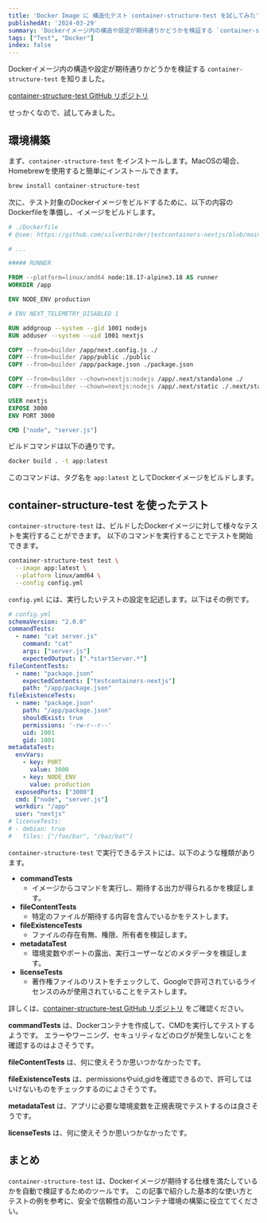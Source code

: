 ```yaml
---
title: 'Docker Image に 構造化テスト container-structure-test を試してみた'
publishedAt: '2024-03-29'
summary: 'Dockerイメージ内の構造や設定が期待通りかどうかを検証する `container-structure-test` を知りました。container-structure-test GitHub リポジトリ。せっかくなので、試してみました。'
tags: ["Test", "Docker"]
index: false
---
```


Dockerイメージ内の構造や設定が期待通りかどうかを検証する `container-structure-test` を知りました。

[container-structure-test GitHub リポジトリ](https://github.com/GoogleContainerTools/container-structure-test)

せっかくなので、試してみました。

## 環境構築

まず、`container-structure-test` をインストールします。MacOSの場合、Homebrewを使用すると簡単にインストールできます。

```sh
brew install container-structure-test
```

次に、テスト対象のDockerイメージをビルドするために、以下の内容のDockerfileを準備し、イメージをビルドします。

```Dockerfile
# ./Dockerfile
# @see: https://github.com/silverbirder/testcontainers-nextjs/blob/main/Dockerfile

# ...

##### RUNNER

FROM --platform=linux/amd64 node:18.17-alpine3.18 AS runner
WORKDIR /app

ENV NODE_ENV production

# ENV NEXT_TELEMETRY_DISABLED 1

RUN addgroup --system --gid 1001 nodejs
RUN adduser --system --uid 1001 nextjs

COPY --from=builder /app/next.config.js ./
COPY --from=builder /app/public ./public
COPY --from=builder /app/package.json ./package.json

COPY --from=builder --chown=nextjs:nodejs /app/.next/standalone ./
COPY --from=builder --chown=nextjs:nodejs /app/.next/static ./.next/static

USER nextjs
EXPOSE 3000
ENV PORT 3000

CMD ["node", "server.js"]
```

ビルドコマンドは以下の通りです。

```sh
docker build . -t app:latest 
```

このコマンドは、タグ名を `app:latest` としてDockerイメージをビルドします。

## container-structure-test を使ったテスト

`container-structure-test` は、ビルドしたDockerイメージに対して様々なテストを実行することができます。
以下のコマンドを実行することでテストを開始できます。

```sh
container-structure-test test \
  --image app:latest \
  --platform linux/amd64 \
  --config config.yml
```

`config.yml` には、実行したいテストの設定を記述します。以下はその例です。

```yml
# config.yml
schemaVersion: "2.0.0"
commandTests:
  - name: "cat server.js"
    command: "cat"
    args: ["server.js"]
    expectedOutput: [".*startServer.*"]
fileContentTests:
  - name: "package.json"
    expectedContents: ["testcontainers-nextjs"]
    path: "/app/package.json"
fileExistenceTests:
  - name: "package.json"
    path: "/app/package.json"
    shouldExist: true
    permissions: '-rw-r--r--'
    uid: 1001
    gid: 1001
metadataTest:
  envVars:
    - key: PORT
      value: 3000
    - key: NODE_ENV
      value: production
  exposedPorts: ["3000"]
  cmd: ["node", "server.js"]
  workdir: "/app"
  user: "nextjs"
# licenseTests:
# - debian: true
#   files: ["/foo/bar", "/baz/bat"]
```  

`container-structure-test` で実行できるテストには、以下のような種類があります。

- **commandTests**
  - イメージからコマンドを実行し、期待する出力が得られるかを検証します。
- **fileContentTests**
  - 特定のファイルが期待する内容を含んでいるかをテストします。
- **fileExistenceTests**
  - ファイルの存在有無、権限、所有者を検証します。
- **metadataTest**
  - 環境変数やポートの露出、実行ユーザーなどのメタデータを検証します。
- **licenseTests**
  - 著作権ファイルのリストをチェックして、Googleで許可されているライセンスのみが使用されていることをテストします。

詳しくは、[container-structure-test GitHub リポジトリ](https://github.com/GoogleContainerTools/container-structure-test) をご確認ください。

**commandTests** は、Dockerコンテナを作成して、CMDを実行してテストするようです。
エラーやワーニング、セキュリティなどのログが発生しないことを確認するのはよさそうです。

**fileContentTests** は、何に使えそうか思いつかなかったです。

**fileExistenceTests** は、permissionsやuid,gidを確認できるので、許可してはいけないものをチェックするのによさそうです。

**metadataTest** は、アプリに必要な環境変数を正規表現でテストするのは良さそうです。

**licenseTests** は、何に使えそうか思いつかなかったです。

## まとめ
`container-structure-test`  は、Dockerイメージが期待する仕様を満たしているかを自動で検証するためのツールです。
この記事で紹介した基本的な使い方とテストの例を参考に、安全で信頼性の高いコンテナ環境の構築に役立ててください。
